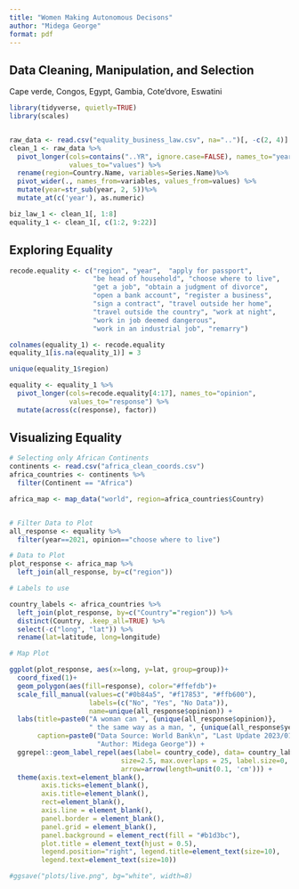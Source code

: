 ---
title: "Women Making Autonomous Decisons"
author: "Midega George"
format: pdf
---

## Data Cleaning, Manipulation, and Selection

Cape verde, Congos, Egypt, Gambia, Cote'dvore, Eswatini

```{r, message=FALSE}
library(tidyverse, quietly=TRUE)
library(scales)


raw_data <- read.csv("equality_business_law.csv", na="..")[, -c(2, 4)]
clean_1 <- raw_data %>%
  pivot_longer(cols=contains("..YR", ignore.case=FALSE), names_to="year", 
               values_to="values") %>%
  rename(region=Country.Name, variables=Series.Name)%>%
  pivot_wider(., names_from=variables, values_from=values) %>%
  mutate(year=str_sub(year, 2, 5))%>%
  mutate_at(c('year'), as.numeric)

biz_law_1 <- clean_1[, 1:8]
equality_1 <- clean_1[, c(1:2, 9:22)]

```

## Exploring Equality

```{r}
recode.equality <- c("region", "year",  "apply for passport",
                     "be head of household", "choose where to live",
                     "get a job", "obtain a judgment of divorce",
                     "open a bank account", "register a business",
                     "sign a contract", "travel outside her home",
                     "travel outside the country", "work at night",
                     "work in job deemed dangerous",
                     "work in an industrial job", "remarry")

colnames(equality_1) <- recode.equality
equality_1[is.na(equality_1)] = 3

unique(equality_1$region)

equality <- equality_1 %>%
  pivot_longer(cols=recode.equality[4:17], names_to="opinion", 
               values_to="response") %>%
  mutate(across(c(response), factor))
```

## Visualizing Equality

```{r, fig.width=15}
# Selecting only African Continents
continents <- read.csv("africa_clean_coords.csv")
africa_countries <- continents %>%
  filter(Continent == "Africa")

africa_map <- map_data("world", region=africa_countries$Country)


# Filter Data to Plot
all_response <- equality %>%
  filter(year==2021, opinion=="choose where to live")

# Data to Plot
plot_response <- africa_map %>%
  left_join(all_response, by=c("region"))

# Labels to use

country_labels <- africa_countries %>%
  left_join(plot_response, by=c("Country"="region")) %>%
  distinct(Country, .keep_all=TRUE) %>%
  select(-c("long", "lat")) %>%
  rename(lat=latitude, long=longitude)

# Map Plot

ggplot(plot_response, aes(x=long, y=lat, group=group))+
  coord_fixed(1)+
  geom_polygon(aes(fill=response), color="#ffefdb")+
  scale_fill_manual(values=c("#0b84a5", "#f17853", "#ffb600"), 
                    labels=(c("No", "Yes", "No Data")), 
                    name=unique(all_response$opinion)) +
  labs(title=paste0("A woman can ", {unique(all_response$opinion)}, 
                    " the same way as a man, ", {unique(all_response$year)}), 
       caption=paste0("Data Source: World Bank\n", "Last Update 2023/01/31\n", 
                      "Author: Midega George")) +
  ggrepel::geom_label_repel(aes(label= country_code), data= country_labels, 
                            size=2.5, max.overlaps = 25, label.size=0, 
                            arrow=arrow(length=unit(0.1, 'cm'))) +
  theme(axis.text=element_blank(),
        axis.ticks=element_blank(),
        axis.title=element_blank(),
        rect=element_blank(),
        axis.line = element_blank(),
        panel.border = element_blank(),
        panel.grid = element_blank(),
        panel.background = element_rect(fill = "#b1d3bc"),
        plot.title = element_text(hjust = 0.5),
        legend.position="right", legend.title=element_text(size=10), 
        legend.text=element_text(size=10))

#ggsave("plots/live.png", bg="white", width=8)
```




